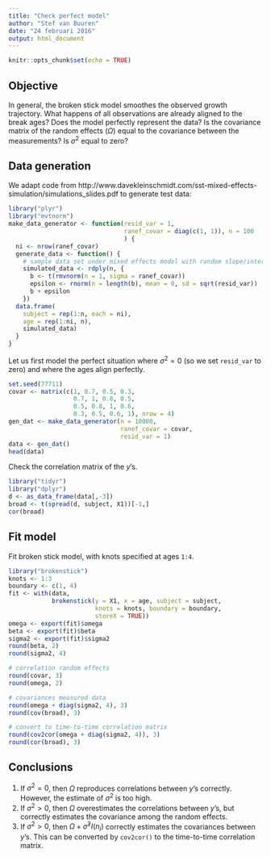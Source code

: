 ---
title: "Check perfect model"
author: "Stef van Buuren"
date: "24 februari 2016"
output: html_document
---

```{r setup, include=FALSE}
knitr::opts_chunk$set(echo = TRUE)
```

## Objective

In general, the broken stick model smoothes the observed growth trajectory. What happens of all observations are already aligned to the break ages? Does the model perfectly represent the data? Is the covariance matrix of the random effects ($\Omega)$ equal to the covariance between the measurements? Is $\sigma^2$ equal to zero?

## Data generation

We adapt code from http://www.davekleinschmidt.com/sst-mixed-effects-simulation/simulations_slides.pdf to generate test data:

```{r}
library("plyr")
library("mvtnorm")
make_data_generator <- function(resid_var = 1,
                                ranef_covar = diag(c(1, 1)), n = 100
                                ) {
  ni <- nrow(ranef_covar)
  generate_data <- function() {
    # sample data set under mixed effects model with random slope/intercepts 
    simulated_data <- rdply(n, {
      b <- t(rmvnorm(n = 1, sigma = ranef_covar))
      epsilon <- rnorm(n = length(b), mean = 0, sd = sqrt(resid_var))
      b + epsilon
    })
  data.frame(
    subject = rep(1:n, each = ni),
    age = rep(1:ni, n),
    simulated_data)
  }
}
```

Let us first model the perfect situation where $\sigma^2 = 0$ (so we set `resid_var` to zero) and where the ages align perfectly.

```{r}
set.seed(77711)
covar <- matrix(c(1, 0.7, 0.5, 0.3,
                  0.7, 1, 0.8, 0.5,
                  0.5, 0.8, 1, 0.6,
                  0.3, 0.5, 0.6, 1), nrow = 4)
gen_dat <- make_data_generator(n = 10000, 
                               ranef_covar = covar,
                               resid_var = 1)
data <- gen_dat()
head(data)
```

Check the correlation matrix of the $y$'s.

```{r}
library("tidyr")
library("dplyr")
d <- as_data_frame(data[,-3])
broad <- t(spread(d, subject, X1))[-1,]
cor(broad)
```

## Fit model

Fit broken stick model, with knots specified at ages `1:4`.

```{r}
library("brokenstick")
knots <- 1:3
boundary <- c(1, 4)
fit <- with(data, 
            brokenstick(y = X1, x = age, subject = subject, 
                        knots = knots, boundary = boundary,
                        storeX = TRUE))
omega <- export(fit)$omega
beta <- export(fit)$beta
sigma2 <- export(fit)$sigma2
round(beta, 2)
round(sigma2, 4)

# correlation random effects
round(covar, 3)
round(omega, 2)

# covariances measured data
round(omega + diag(sigma2, 4), 3)
round(cov(broad), 3)

# convert to time-to-time correlation matrix
round(cov2cor(omega + diag(sigma2, 4)), 3)
round(cor(broad), 3)
```

## Conclusions

1. If $\sigma^2=0$, then $\Omega$ reproduces correlations between $y$'s correctly. However, the estimate of $\sigma^2$ is too high. 
2. If $\sigma^2 > 0$, then $\Omega$ overestimates the correlations between $y$'s, but correctly estimates the covariance among the random effects.
3. If $\sigma^2 > 0$, then $\Omega + \hat\sigma^2 I(n_i)$ correctly estimates the covariances between $y$'s. This can be converted by `cov2cor()` to the time-to-time correlation matrix.

